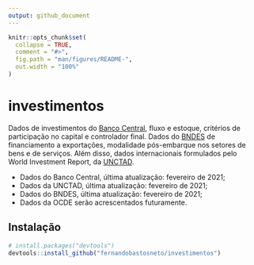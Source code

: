 ```yaml
---
output: github_document
---
```


<!-- README.md is generated from README.Rmd. Please edit that file -->

```r
knitr::opts_chunk$set(
  collapse = TRUE,
  comment = "#>",
  fig.path = "man/figures/README-",
  out.width = "100%"
)
```

# investimentos

Dados de investimentos do [Banco Central](https://www.bcb.gov.br/estatisticas/tabelasespeciais), fluxo e estoque, critérios de participação no capital e controlador final. Dados do [BNDES](https://www.bndes.gov.br/wps/portal/site/home/transparencia/centraldedownloads) de financiamento a exportações, modalidade pós-embarque nos setores de bens e de serviços. Além disso, dados internacionais formulados pelo World Investment Report, da [UNCTAD](https://unctadstat.unctad.org). 

- Dados do Banco Central, última atualização: fevereiro de 2021;
- Dados da UNCTAD, última atualização: fevereiro de 2021;
- Dados do BNDES, última atualização: fevereiro de 2021; 
- Dados da OCDE serão acrescentados futuramente.

## Instalação

``` r
# install.packages("devtools")
devtools::install_github("fernandobastosneto/investimentos")
```
